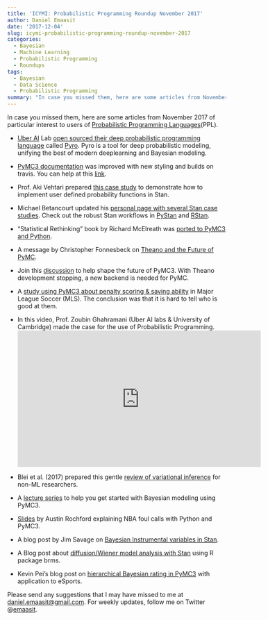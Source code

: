 ```yaml
---
title: 'ICYMI: Probabilistic Programming Roundup November 2017'
author: Daniel Emaasit
date: '2017-12-04'
slug: icymi-probabilistic-programming-roundup-november-2017
categories:
  - Bayesian
  - Machine Learning
  - Probabilistic Programming
  - Roundups
tags:
  - Bayesian
  - Data Science
  - Probabilistic Programming
summary: "In case you missed them, here are some articles from November 2017 of particular interest to users of [Probabilistic Programming Languages](http://probabilistic-programming.org)(PPL)."
---
```


In case you missed them, here are some articles from November 2017 of particular interest to users of [Probabilistic Programming Languages](http://probabilistic-programming.org)(PPL).

* [Uber AI](http://uber.ai/) Lab [open sourced their deep probabilistic programming language](https://eng.uber.com/pyro/) called [Pyro](http://pyro.ai/). Pyro is a tool for deep probabilistic modeling, unifying the best of modern deeplearning and Bayesian modeling.

* [PyMC3 documentation](https://buff.ly/2yQBDPu) was improved with new styling and builds on travis. You can help at this [link](https://buff.ly/2yQfilg). 

* Prof. Aki Vehtari prepared [this case study](http://mc-stan.org/users/documentation/case-studies/gpareto_functions.html) to demonstrate how to implement user defined probability functions in Stan.

* Michael Betancourt updated his [personal page with several Stan case studies](https://t.co/4PwsEjjoTf). Check out the robust Stan workflows in [PyStan](https://t.co/iT2WHLNVcQ) and [RStan](https://t.co/ilgsXyo5Pu).

* "Statistical Rethinking" book by Richard McElreath was [ported to PyMC3 and Python](https://t.co/B4q3PYa8bJ).

* A message by Christopher Fonnesbeck on [Theano and the Future of PyMC](https://www.numfocus.org/blog/theano-and-the-future-of-pymc/S).

* Join this [discussion](https://t.co/O467r31TF1) to help shape the future of PyMC3. With Theano development stopping, a new backend is needed for PyMC.

* A [study using PyMC3 about penalty scoring & saving ability](https://t.co/M4NaUrXErB) in Major League Soccer (MLS). The conclusion was that it is hard to tell who is good at them.

* In this video, Prof. Zoubin Ghahramani (Uber AI labs & University of Cambridge) made the case for the use of Probabilistic Programming. <iframe width="560" height="315" src="https://www.youtube.com/embed/-47G_ULKAHk?t=43m13s" frameborder="0" gesture="media" allow="encrypted-media" allowfullscreen></iframe>

* Blei et al. (2017) prepared this gentle [review of variational inference](https://arxiv.org/abs/1601.00670) for non-ML researchers.

* A [lecture series](https://t.co/rFZ2iNOgSS) to help you get started with Bayesian modeling using PyMC3.

* [Slides](http://austinrochford.com/resources/talks/nba-fouls-pydata-nyc-2017.slides.html#/) by Austin Rochford explaining NBA foul calls with Python and PyMC3. 

* A blog post by Jim Savage on [Bayesian Instrumental variables in Stan](https://t.co/1yt97FeTCo). 

* A Blog post about [diffusion/Wiener model analysis with Stan](https://t.co/1Te3gNAHlI) using R package brms.

* Kevin Pei's blog post on [hierarchical Bayesian rating in PyMC3](https://t.co/8AB7UkdUtj) with application to eSports. 

Please send any suggestions that I may have missed to me at [daniel.emaasit@gmail.com](mailto:daniel.emaasit@gmail.com). For weekly updates, follow me on Twitter @[emaasit](https://twitter.com/emaasit).